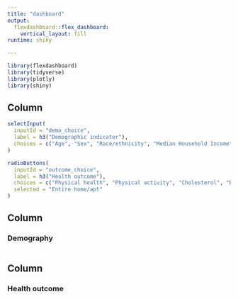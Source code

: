 ```yaml
---
title: "dashboard"
output: 
  flexdashboard::flex_dashboard:
    vertical_layout: fill
runtime: shiny

---
```


```r
library(flexdashboard)
library(tidyverse)
library(plotly)
library(shiny)

```

Column {.sidebar}
-----------------------------------------------------------------------

```r
selectInput(
  inputId = "demo_choice",
  label = h3("Demographic indicator"), 
  choices = c("Age", "Sex", "Race/ethnicity", "Median Household Income")
) 

radioButtons(
  inputId = "outcome_choice",
  label = h3("Health outcome"),
  choices = c("Physical health", "Physical activity", "Cholesterol", "Blood pressure", "Mental health"),
  selected = "Entire home/apt"
)

```

Column {data-width=500}
-----------------------------------------------------------------------

### Demography

```r

```

Column {data-width=500}
-----------------------------------------------------------------------

### Health outcome

```r

```


